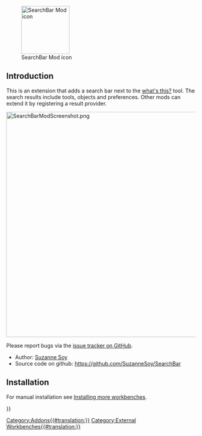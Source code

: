 <languages/>
<translate>

<!--T:1-->
[[File:SearchBarModIcon.svg|thumb|128px|SearchBar Mod icon]]

</translate>
{{TOCright}}
<translate>

==Introduction== <!--T:2-->

<!--T:3-->
This is an extension that adds a search bar next to the [[Std_WhatsThis|what's this?]] tool. The search results include tools, objects and preferences. Other mods can extend it by registering a result provider.

<!--T:4-->
[[File:SearchBarModScreenshot.png|600px]]
{{Caption|Screenshot of the search bar, with results in its drop-down menu and extra info about the result in a separate pane}}

<!--T:5-->
Please report bugs via the [https://github.com/SuzanneSoy/SearchBar/issues issue tracker on GitHub].

<!--T:6-->
* Author: [[User:Suzanne.soy|Suzanne Soy]]
* Source code on github: https://github.com/SuzanneSoy/SearchBar

==Installation== <!--T:7-->

<!--T:8-->
<!--This workbench can be installed from the [[Image:Std_AddonMgr.svg|24px]] [[Std_AddonMgr|Addon Manager]]. -->For manual installation see [[Installing_more_workbenches|Installing more workbenches]].


</translate>
{{Userdocnavi{{#translation:}}}}
[[Category:Addons{{#translation:}}]]
[[Category:External Workbenches{{#translation:}}]]